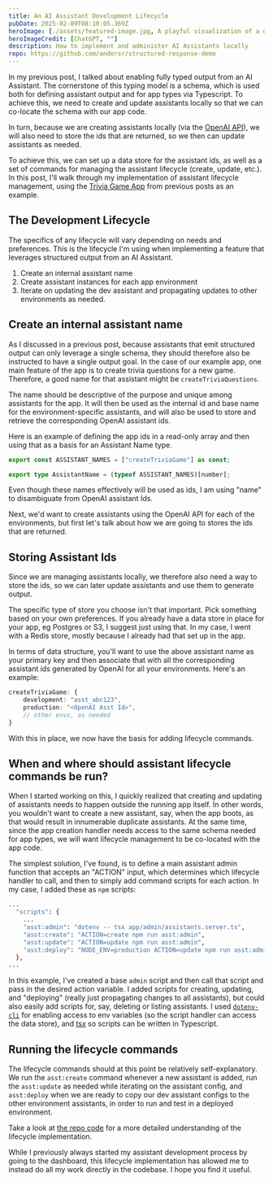```yaml
---
title: An AI Assistant Development Lifecycle
pubDate: 2025-02-09T08:10:05.369Z
heroImage: [./assets/featured-image.jpg, A playful visualization of a development lifecycle]
heroImageCredit: [ChatGPT, ""]
description: How to implement and administer AI Assistants locally
repo: https://github.com/andersr/structured-response-demo
---
```


In my previous post, I talked about enabling fully typed output from an AI Assistant. The cornerstone of this typing model is a schema, which is used both for defining assistant output and for app types via Typescript. To achieve this, we need to create and update assistants locally so that we can co-locate the schema with our app code. 

In turn, because we are creating assistants locally (via the [OpenAI API](https://platform.openai.com/docs/overview)), we will also need to store the ids that are returned, so we then can update assistants as needed.

To achieve this, we can set up a data store for the assistant ids, as well as a set of commands for managing the assistant lifecycle (create, update, etc.).  In this post, I'll walk through my implementation of assistant lifecycle management, using the [Trivia Game App](https://github.com/andersr/structured-response-demo) from previous posts as an example.

## The Development Lifecycle 

The specifics of any lifecycle will vary depending on needs and preferences. This is the lifecycle I'm using when implementing a feature that leverages structured output from an AI Assistant.

1. Create an internal assistant name
2. Create assistant instances for each app environment
3. Iterate on updating the dev assistant and propagating updates to other environments as needed.

## Create an internal assistant name

As I discussed in a previous post, because assistants that emit structured output can only leverage a single schema, they should therefore also be instructed to have a single output goal. In the case of our example app, one main feature of the app is to create trivia questions for a new game. Therefore, a good name for that assistant might be `createTriviaQuestions`.

The name should be descriptive of the purpose and unique among assistants for the app. It will then be used as the internal id and base name for the environment-specific assistants, and will also be used to store and retrieve the corresponding OpenAI assistant ids.

Here is an example of defining the app ids in a read-only array and then using that as a basis for an Assistant Name type. 

```ts
export const ASSISTANT_NAMES = ["createTriviaGame"] as const;

export type AssistantName = (typeof ASSISTANT_NAMES)[number];
```

Even though these names effectively will be used as ids, I am using "name" to disambiguate from OpenAI assistant Ids.

Next, we'd want to create assistants using the OpenAI API for each of the environments, but first let's talk about how we are going to stores the ids that are returned.

## Storing Assistant Ids 

Since we are managing assistants locally, we therefore also need a way to store the ids, so we can later update assistants and use them to generate output.

The specific type of store you choose isn't that important. Pick something based on your own preferences. If you already have a data store in place for your app, eg Postgres or S3, I suggest just using that. In my case, I went with a Redis store, mostly because I already had that set up in the app.

In terms of data structure, you'll want to use the above assistant name as your primary key and then associate that with all the corresponding assistant ids generated by OpenAI for all your environments. Here's an example:

```ts
createTriviaGame: {
    development: "asst_abc123",
    production: "<OpenAI Asst Id>",
    // other envs, as needed
}
```

With this in place, we now have the basis for adding lifecycle commands. 

## When and where should assistant lifecycle commands be run?

When I started working on this, I quickly realized that creating and updating of assistants needs to happen outside the running app itself. In other words, you wouldn't want to create a new assistant, say, when the app boots, as that would result in innumerable duplicate assistants.  At the same time, since the app creation handler needs access to the same schema needed for app types, we will want lifecycle management to be co-located with the app code.

The simplest solution, I've found, is to define a main assistant admin function that accepts an "ACTION" input, which determines which lifecycle handler to call, and then to simply add command scripts for each action. In my case, I added these as `npm` scripts:

```sh title="package.json"
...
  "scripts": {
    ...
    "asst:admin": "dotenv -- tsx app/admin/assistants.server.ts",
    "asst:create": "ACTION=create npm run asst:admin",
    "asst:update": "ACTION=update npm run asst:admin",
    "asst:deploy": "NODE_ENV=production ACTION=update npm run asst:admin"
  },
...
```
In this example, I've created a base `admin` script and then call that script and pass in the desired action variable.  I added scripts for creating, updating, and "deploying" (really just propagating changes to all assistants), but could also easily add scripts for, say, deleting or listing assistants.  I used [`dotenv-cli`](https://www.npmjs.com/package/dotenv-cli) for enabling access to env variables (so the script handler can access the data store), and [tsx](https://www.npmjs.com/package/tsx) so scripts can be written in Typescript.

## Running the lifecycle commands 

The lifecycle commands should at this point be relatively self-explanatory. We run the `asst:create` command whenever a new assistant is added, run the `asst:update` as needed while iterating on the assistant config, and `asst:deploy` when we are ready to copy our dev assistant configs to the other environment assistants, in order to run and test in a deployed environment.

Take a look at [the repo code](https://github.com/andersr/structured-response-demo) for a more detailed understanding of the lifecycle implementation.

While I previously always started my assistant development process by going to the dashboard, this lifecycle implementation has allowed me to instead do all my work directly in the codebase.  I hope you find it useful.

